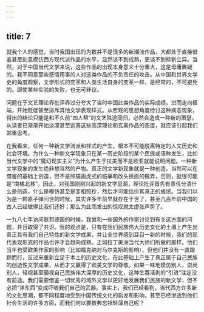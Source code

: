 ```yaml
---
---
---
```

title: 7
---




就我个人的感觉，当时我国出现的为数并不是很多的新潮流作品，大都处于直接借鉴甚至刻意模仿西方现代派作品的水平，显然谈不到成熟，更谈不到标新立异。当然，对于中国当代文学来说，这些作品的出现本身意义十分重大，这是毋庸置疑的。我不同意那些感情用事的人对这类作品的不负责任的攻击。从中国和世界文学史的角度观察，文学形式的变革和人类生活自身的变革一样，是经常的，不可避免的。即使某些实验的失败，也无可非议。

问题在于文艺理论界批评界过分夸大了当时中国此类作品的实际成绩，进而走向极端，开始贬低甚至排斥其他文学表现样式。从宏观的思想角度检讨这种病态现象，得出的结论只能是和不久前“四人帮”的文艺殊途同归，必然会造成一种新的萧瑟。从读者已渐渐开始淡漠甚至远离这些高深理论和玄奥作品的态度，就应该引起我们郑重思考。

在我看来，任何一种新文学流派和样式的产生，根本不可能脱离特定的人文历史和社会环境。为什么一种新文学现象只在某一历史阶段的某个民族或语种发生，比如当代文学中的“魔幻现实主义”为什么产生于拉美而不是欧亚就能说明问题。一种新文学现象的发生绝非想当然的产物。真正的文学新现象就是一种创造。当然可以在借鉴的基础上创造，但不是照猫画虎式的临摹和改头换面的搬弄，否则，就很可能是“南橘北移”。因此，对我国刚刚兴起的新文学思潮，理论批评首先有责任分清什么是创造，什么是模仿甚至是变相照抄，然后才可能估价其真正的成绩。当我们以为是一颗原子弹问世的时候，其实许多年前早就存在于世了，甚至几百年前中国的古人已经做得比我们还好；那么为此而发出的惊叹就太虚张声势了。

一九八七年访问联邦德国的时候，我曾和一些国外的作家讨论到有关这方面的问题，并且取得了共识。我的观点是，只有在我们民族伟大历史文化的土壤上产生出真正具有我们自己特性的新文学成果，并让全世界感到耳目一新的时候，我们的现代表现形式的作品也许才会趋向成熟。正如拉丁美洲当代大师们所做的那样。他们当年也受欧美作家的影响（比如福克纳对马尔克斯的影响），但他们并没有一直跟踪而行，反过来重新立足于本土的历史文化，在此基础上产生了真正属于自己民族的创造性文学成果，从而才又赢得了欧美文学的尊敬。如果一味地模仿别人，崇尚别人，轻视甚至藐视自己民族伟大深厚的历史文化，这种生吞活剥的“引进”注定没有前途。我们需要借鉴一切优秀的域外文学以更好地发展我们民族的新文学，但不必把“洋东西”变成吓唬我们自己的武器。事实上，我们已经看到，当代西方许多新的文化思潮，都不同程度地受到中国传统文化的启发和影响，甚至已经渗透到他们社会生活的许多方面，而我们何以要数典忘祖轻薄自己呢？